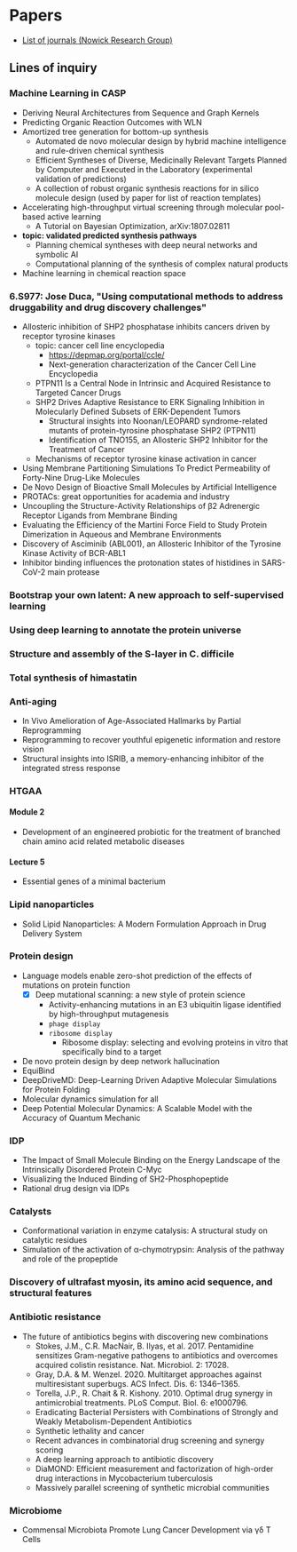 # Papers

- [List of journals (Nowick Research Group)](https://www.chem.uci.edu/~jsnowick/groupweb/nowick-group-links.html)

## Lines of inquiry

### Machine Learning in CASP
- Deriving Neural Architectures from Sequence and Graph Kernels
- Predicting Organic Reaction Outcomes with WLN
- Amortized tree generation for bottom-up synthesis
  - Automated de novo molecular design by hybrid machine intelligence and rule-driven chemical synthesis
  - Efficient Syntheses of Diverse, Medicinally Relevant Targets Planned by Computer and Executed in the Laboratory (experimental validation of predictions)
  - A collection of robust organic synthesis reactions for in silico molecule design (used by paper for list of reaction templates)
- Accelerating high-throughput virtual screening through molecular pool-based active learning
  - A Tutorial on Bayesian Optimization, arXiv:1807.02811
- **topic: validated predicted synthesis pathways**
  - Planning chemical syntheses with deep neural networks and symbolic AI
  - Computational planning of the synthesis of complex natural products
- Machine learning in chemical reaction space

### 6.S977: Jose Duca, "Using computational methods to address druggability and drug discovery challenges"
- Allosteric inhibition of SHP2 phosphatase inhibits cancers driven by receptor tyrosine kinases
  - topic: cancer cell line encyclopedia
    - https://depmap.org/portal/ccle/
    - Next-generation characterization of the Cancer Cell Line Encyclopedia
  - PTPN11 Is a Central Node in Intrinsic and Acquired Resistance to Targeted Cancer Drugs
  - SHP2 Drives Adaptive Resistance to ERK Signaling Inhibition in Molecularly Defined Subsets of ERK-Dependent Tumors
    - Structural insights into Noonan/LEOPARD syndrome-related mutants of protein-tyrosine phosphatase SHP2 (PTPN11)
    - Identification of TNO155, an Allosteric SHP2 Inhibitor for the Treatment of Cancer
  - Mechanisms of receptor tyrosine kinase activation in cancer
- Using Membrane Partitioning Simulations To Predict Permeability of Forty-Nine Drug-Like Molecules
- De Novo Design of Bioactive Small Molecules by Artificial Intelligence
- PROTACs: great opportunities for academia and industry
- Uncoupling the Structure-Activity Relationships of β2 Adrenergic Receptor Ligands from Membrane Binding
- Evaluating the Efficiency of the Martini Force Field to Study Protein Dimerization in Aqueous and Membrane Environments
- Discovery of Asciminib (ABL001), an Allosteric Inhibitor of the Tyrosine Kinase Activity of BCR-ABL1
- Inhibitor binding influences the protonation states of histidines in SARS-CoV-2 main protease

### Bootstrap your own latent: A new approach to self-supervised learning

### Using deep learning to annotate the protein universe

### Structure and assembly of the S-layer in C. difficile

###  Total synthesis of himastatin

### Anti-aging
- In Vivo Amelioration of Age-Associated Hallmarks by Partial Reprogramming
- Reprogramming to recover youthful epigenetic information and restore vision
- Structural insights into ISRIB, a memory-enhancing inhibitor of the integrated stress response

### HTGAA

#### Module 2
- Development of an engineered probiotic for the treatment of branched chain amino acid related metabolic diseases

#### Lecture 5
- Essential genes of a minimal bacterium

### Lipid nanoparticles
- Solid Lipid Nanoparticles: A Modern Formulation Approach in Drug Delivery System

### Protein design
- Language models enable zero-shot prediction of the effects of mutations on protein function
  - [x] Deep mutational scanning: a new style of protein science
    - Activity-enhancing mutations in an E3 ubiquitin ligase identified by high-throughput mutagenesis
    - `phage display`
    - `ribosome display`
      - Ribosome display: selecting and evolving proteins in vitro that specifically bind to a target
- De novo protein design by deep network hallucination
- EquiBind
- DeepDriveMD: Deep-Learning Driven Adaptive Molecular Simulations for Protein Folding
- Molecular dynamics simulation for all
- Deep Potential Molecular Dynamics: A Scalable Model with the Accuracy of Quantum Mechanic

### IDP
- The Impact of Small Molecule Binding on the Energy Landscape of the Intrinsically Disordered Protein C-Myc
- Visualizing the Induced Binding of SH2-Phosphopeptide
- Rational drug design via IDPs

### Catalysts
- Conformational variation in enzyme catalysis: A structural study on catalytic residues
- Simulation of the activation of α-chymotrypsin: Analysis of the pathway and role of the propeptide

### Discovery of ultrafast myosin, its amino acid sequence, and structural features

### Antibiotic resistance
- The future of antibiotics begins with discovering new combinations
  - Stokes, J.M., C.R. MacNair, B. Ilyas, et al. 2017. Pentamidine sensitizes Gram-negative pathogens to antibiotics and overcomes acquired colistin resistance. Nat. Microbiol. 2: 17028.
  - Gray, D.A. & M. Wenzel. 2020. Multitarget approaches against multiresistant superbugs. ACS Infect. Dis. 6: 1346–1365.
  - Torella, J.P., R. Chait & R. Kishony. 2010. Optimal drug synergy in antimicrobial treatments. PLoS Comput. Biol. 6: e1000796.
  - Eradicating Bacterial Persisters with Combinations of Strongly and Weakly Metabolism-Dependent Antibiotics
  - Synthetic lethality and cancer
  - Recent advances in combinatorial drug screening and synergy scoring
  - A deep learning approach to antibiotic discovery
  - DiaMOND: Efficient measurement and factorization of high-order drug interactions in Mycobacterium tuberculosis
  - Massively parallel screening of synthetic microbial communities

### Microbiome
- Commensal Microbiota Promote Lung Cancer Development via γδ T Cells
